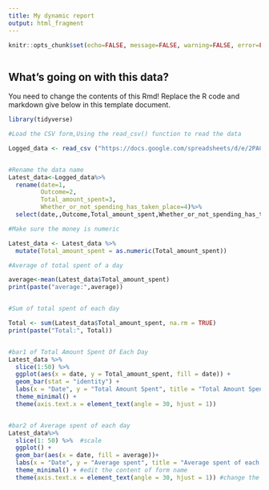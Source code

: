 ```yaml
---
title: My dynamic report
output: html_fragment
---
```


```r
knitr::opts_chunk$set(echo=FALSE, message=FALSE, warning=FALSE, error=FALSE)

```

```css

```

## What's going on with this data?

You need to change the contents of this Rmd! Replace the R code and markdown give below in this template document.

```r
library(tidyverse)

#Load the CSV form,Using the read_csv() function to read the data

Logged_data <- read_csv ("https://docs.google.com/spreadsheets/d/e/2PACX-1vSqmNsKYk1tMRtLGm7GnGLojZjwW9nCLYFmr2DA3MvlzBT6G-bhwo1TOtyQwr6MsO40BNOCKxhI9qG0/pub?output=csv")


#Rename the data name
Latest_data<-Logged_data%>%
  rename(date=1,
         Outcome=2,
         Total_amount_spent=3,
         Whether_or_not_spending_has_taken_place=4)%>%
  select(date,,Outcome,Total_amount_spent,Whether_or_not_spending_has_taken_place)

#Make sure the money is numeric

Latest_data <- Latest_data %>%
  mutate(Total_amount_spent = as.numeric(Total_amount_spent))

#Average of total spent of a day

average<-mean(Latest_data$Total_amount_spent)
print(paste("average:",average))


#Sum of total spent of each day

Total <- sum(Latest_data$Total_amount_spent, na.rm = TRUE)
print(paste("Total:", Total))


#bar1 of Total Amount Spent Of Each Day
Latest_data %>%
  slice(1:50) %>%
  ggplot(aes(x = date, y = Total_amount_spent, fill = date)) +
  geom_bar(stat = "identity") +
  labs(x = "Date", y = "Total Amount Spent", title = "Total Amount Spent Of Each Day") +
  theme_minimal() +
  theme(axis.text.x = element_text(angle = 30, hjust = 1))


#bar2 of Average spent of each day
Latest_data%>%
  slice(1: 50) %>%  #scale
  ggplot() +
  geom_bar(aes(x = date, fill = average))+
  labs(x = "Date", y = "Average spent", title = "Average spent of each day") +
  theme_minimal() + #edit the content of form name
  theme(axis.text.x = element_text(angle = 30, hjust = 1)) #change the position of date letter



```
